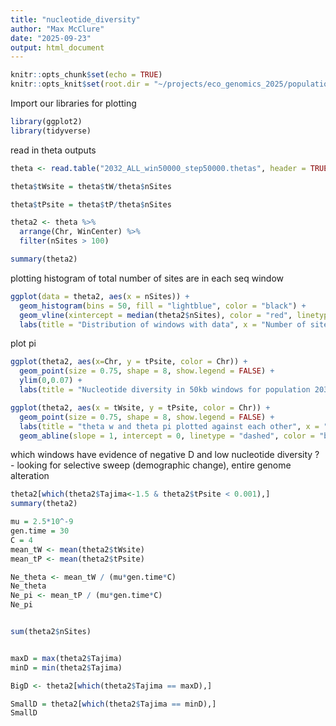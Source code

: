 ```yaml
---
title: "nucleotide_diversity"
author: "Max McClure"
date: "2025-09-23"
output: html_document
---
```


```r
knitr::opts_chunk$set(echo = TRUE) 
knitr::opts_knit$set(root.dir = "~/projects/eco_genomics_2025/population_genomics/myresults/ANGSD/diversity")
```

Import our libraries for plotting

```r
library(ggplot2)
library(tidyverse)

```

read in theta outputs

```r
theta <- read.table("2032_ALL_win50000_step50000.thetas", header = TRUE, sep = "\t")

```

```r
theta$tWsite = theta$tW/theta$nSites

theta$tPsite = theta$tP/theta$nSites
```

```r
theta2 <- theta %>%
  arrange(Chr, WinCenter) %>%
  filter(nSites > 100)

summary(theta2)
```

plotting histogram of total number of sites are in each seq window
```r
ggplot(data = theta2, aes(x = nSites)) +
  geom_histogram(bins = 50, fill = "lightblue", color = "black") +
  geom_vline(xintercept = median(theta2$nSites), color = "red", linetype = "dashed") +
  labs(title = "Distribution of windows with data", x = "Number of sites in 50kb window", y = "Frequency") 
```

plot pi

```r

ggplot(theta2, aes(x=Chr, y = tPsite, color = Chr)) +
  geom_point(size = 0.75, shape = 8, show.legend = FALSE) +
  ylim(0,0.07) +
  labs(title = "Nucleotide diversity in 50kb windows for population 2032", x = "Scaffold", y = "Theta-pi")

```


```r
ggplot(theta2, aes(x = tWsite, y = tPsite, color = Chr)) +
  geom_point(size = 0.75, shape = 8, show.legend = FALSE) +
  labs(title = "theta w and theta pi plotted against each other", x = "theta-W", y = "theta-pi") + 
  geom_abline(slope = 1, intercept = 0, linetype = "dashed", color = "black")
```


which windows have evidence of negative D and low nucleotide diversity ?
 - looking for selective sweep (demographic change), entire genome alteration
```r
theta2[which(theta2$Tajima<-1.5 & theta2$tPsite < 0.001),]
summary(theta2)
```





```r
mu = 2.5*10^-9
gen.time = 30
C = 4
mean_tW <- mean(theta2$tWsite)
mean_tP <- mean(theta2$tPsite)

Ne_theta <- mean_tW / (mu*gen.time*C)
Ne_theta
Ne_pi <- mean_tP / (mu*gen.time*C)
Ne_pi


sum(theta2$nSites)


maxD = max(theta2$Tajima)
minD = min(theta2$Tajima)

BigD <- theta2[which(theta2$Tajima == maxD),]

SmallD = theta2[which(theta2$Tajima == minD),]
SmallD
```












